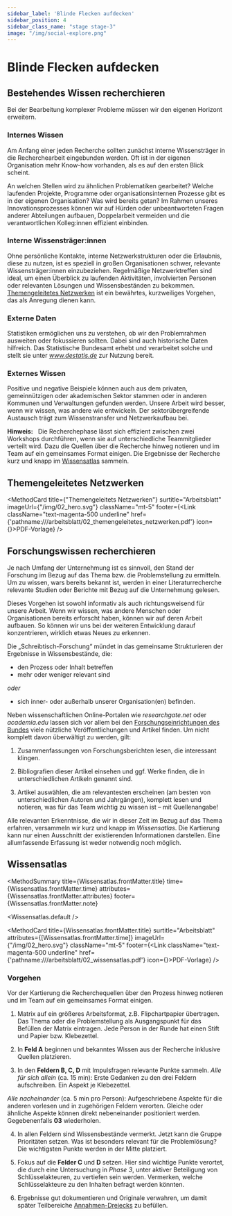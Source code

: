 ```yaml
---
sidebar_label: 'Blinde Flecken aufdecken'
sidebar_position: 4
sidebar_class_name: "stage stage-3"
image: "/img/social-explore.png"
---
```



# Blinde Flecken aufdecken

## Bestehendes Wissen recherchieren

Bei der Bearbeitung komplexer Probleme müssen wir den eigenen Horizont erweitern.

### Internes Wissen

Am Anfang einer jeden Recherche sollten zunächst interne Wissensträger in die Recherchearbeit eingebunden werden. Oft ist in der eigenen Organisation mehr Know-how vorhanden, als es auf den ersten Blick scheint.

An welchen Stellen wird zu ähnlichen Problematiken gearbeitet? Welche laufenden Projekte, Programme oder organisationsinternen Prozesse gibt es in der eigenen Organisation? Was wird bereits getan? Im Rahmen unseres Innovationsprozesses können wir auf Hürden oder unbeantworteten Fragen anderer Abteilungen aufbauen, Doppelarbeit vermeiden und die verantwortlichen Kolleg:innen effizient einbinden.

### Interne Wissensträger:innen

Ohne persönliche Kontakte, interne Netzwerkstrukturen oder die Erlaubnis, diese zu nutzen, ist es speziell in großen Organisationen schwer, relevante Wissensträger:innen einzubeziehen. Regelmäßige Netzwerktreffen sind ideal, um einen Überblick zu laufenden Aktivitäten, involvierten Personen oder relevanten Lösungen und Wissensbeständen zu bekommen. [Themengeleitetes Netzwerken](#themengeleitetes-netzwerken) ist ein bewährtes, kurzweiliges Vorgehen, das als Anregung dienen kann.

### Externe Daten

Statistiken ermöglichen uns zu verstehen, ob wir den Problemrahmen ausweiten oder fokussieren sollten. Dabei sind auch historische Daten hilfreich. Das Statistische Bundesamt erhebt und verarbeitet solche und stellt sie unter _www.destatis.de_ zur Nutzung bereit.

### Externes Wissen

Positive und negative Beispiele können auch aus dem privaten, gemeinnützigen oder akademischen Sektor stammen oder in anderen Kommunen und Verwaltungen gefunden werden. Unsere Arbeit wird besser, wenn wir wissen, was andere wie entwickeln. Der sektorübergreifende Austausch trägt zum Wissenstransfer und Netzwerkaufbau bei.

<Hint>
  <b>Hinweis:</b>
  &nbsp;
  Die Recherchephase lässt sich effizient zwischen zwei Workshops durchführen, wenn sie auf unterschiedliche Teammitglieder verteilt wird. Dazu die Quellen über die Recherche hinweg notieren und im Team auf ein gemeinsames Format einigen. Die Ergebnisse der Recherche kurz und knapp im <a href="#wissensatlas">Wissensatlas</a> sammeln.
</Hint>

## Themengeleitetes Netzwerken

<MethodCard
  title={"Themengeleitets Netzwerken"}
  surtitle="Arbeitsblatt"
  imageUrl={"/img/02_hero.svg"}
  className="mt-5"
  footer={<Link className="text-magenta-500 underline" href={'pathname:///arbeitsblatt/02_themengeleitetes_netzwerken.pdf'} icon={<EditIcon className="w-3 h-3 text-inherit" />}>PDF-Vorlage</Link>}
/>

## Forschungswissen recherchieren

Je nach Umfang der Unternehmung ist es sinnvoll, den Stand der Forschung im Bezug auf das Thema bzw. die Problemstellung zu
ermitteln. Um zu wissen, wars bereits bekannt ist, werden in einer Literaturrecherche relevante Studien oder Berichte mit Bezug auf die Unternehmung gelesen.

Dieses Vorgehen ist sowohl informativ als auch richtungsweisend für unsere Arbeit. Wenn wir wissen, was andere Menschen oder Organisationen bereits erforscht haben, können wir auf deren Arbeit aufbauen. So können wir uns bei der weiteren Entwicklung darauf konzentrieren, wirklich etwas Neues zu erkennen.

Die „Schreibtisch-Forschung“ mündet in das gemeinsame Strukturieren der Ergebnisse in Wissensbestände, die:

- den Prozess oder Inhalt betreffen
- mehr oder weniger relevant sind

_oder_

- sich inner- oder außerhalb unserer Organisation(en) befinden.

Neben wissenschaftlichen Online-Portalen wie _researchgate.net_ oder _academia.edu_ lassen sich vor allem bei den [Forschungseinrichtungen des Bundes](https://www.bundesregierung.de/breg-de/themen/forschung/forschungseinrichtungen-des-bundes) viele nützliche Veröffentlichungen und Artikel finden. Um nicht komplett davon überwältigt zu werden, gilt:

1. Zusammenfassungen von Forschungsberichten lesen, die interessant klingen.

2. Bibliografien dieser Artikel einsehen und ggf. Werke finden, die in unterschiedlichen Artikeln genannt sind.

3. Artikel auswählen, die am relevantesten erscheinen (am besten von unterschiedlichen Autoren und Jahrgängen), komplett lesen und notieren, was für das Team wichtig zu wissen ist – mit Quellenangabe!

Alle relevanten Erkenntnisse, die wir in dieser Zeit im Bezug auf das Thema erfahren, versammeln wir kurz und knapp im _Wissensatlas_. Die Kartierung kann nur einen Ausschnitt der existierenden Informationen darstellen. Eine allumfassende Erfassung ist weder notwendig noch möglich.

## Wissensatlas

<MethodSummary
  title={Wissensatlas.frontMatter.title}
  time={Wissensatlas.frontMatter.time}
  attributes={Wissensatlas.frontMatter.attributes}
  footer={Wissensatlas.frontMatter.note}
>
  <Wissensatlas.default />
</MethodSummary>

<MethodCard
  title={Wissensatlas.frontMatter.title}
  surtitle="Arbeitsblatt"
  attributes={[Wissensatlas.frontMatter.time]}
  imageUrl={"/img/02_hero.svg"}
  className="mt-5"
  footer={<Link className="text-magenta-500 underline" href={'pathname:///arbeitsblatt/02_wissensatlas.pdf'} icon={<EditIcon className="w-3 h-3 text-inherit" />}>PDF-Vorlage</Link>}
/>

### Vorgehen

Vor der Kartierung die Recherchequellen über den Prozess hinweg notieren und im Team auf ein gemeinsames Format einigen.

1. Matrix auf ein größeres Arbeitsformat, z.B. Flipchartpapier übertragen. Das Thema oder die Problemstellung als Ausgangspunkt für das Befüllen der Matrix eintragen. Jede Person in der Runde hat einen Stift und Papier bzw. Klebezettel.

2. In **Feld A** beginnen und bekanntes Wissen aus der Recherche inklusive Quellen platzieren.

3. In den **Feldern B, C, D** mit Impulsfragen relevante Punkte sammeln. _Alle für sich allein_ (ca. 15 min): Erste Gedanken zu den drei Feldern aufschreiben. Ein Aspekt je Klebezettel.

_Alle nacheinander_ (ca. 5 min pro Person): Aufgeschriebene Aspekte für die anderen vorlesen und in zugehörigen Feldern verorten. Gleiche oder ähnliche Aspekte können direkt nebeneinander positioniert werden. Gegebenenfalls **03** wiederholen.

4. In allen Feldern sind Wissensbestände vermerkt. Jetzt kann die Gruppe Prioritäten setzen. Was ist besonders relevant für die Problemlösung? Die wichtigsten Punkte werden in der Mitte platziert.

5. Fokus auf die **Felder C** und **D** setzen. Hier sind wichtige Punkte verortet, die durch eine Untersuchung in _Phase 3_, unter aktiver Beteiligung von Schlüsselakteuren, zu vertiefen sein werden. Vermerken, welche Schlüsselakteure zu den Inhalten befragt werden könnten.

6. Ergebnisse gut dokumentieren und Originale verwahren, um damit später Teilbereiche [Annahmen-Dreiecks](http://www.citylab-berlin.org/handbuch "Annahmen-Dreiecks") zu befüllen.